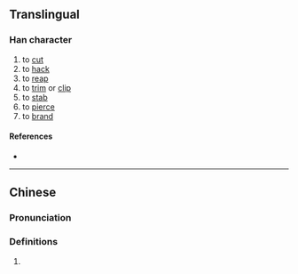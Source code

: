 {{character info}}
==Translingual==

===Han character===
{{Han char|rn=18|rad=刀|as=12|sn=14|four=|canj=MALN|ids=⿰朁刂}}

# to [[cut]]
# to [[hack]]
# to [[reap]]
# to [[trim]] or [[clip]]
# to [[stab]]
# to [[pierce]]
# to [[brand]]

====References====
* {{Han ref|kx=0144.030|hdz=10355.110|uh=3506|ud=13574}}

----

==Chinese==
{{zh-forms}}

===Pronunciation===
{{zh-pron
|m=zàn
|c=caam5
|mc=y
|cat=
}}

===Definitions===
{{zh-hanzi}}

# {{rfdef|zh}}
